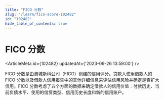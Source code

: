 ```yaml
---
title: "FICO 分数"
slug: "/learn/fico-score-102482"
id: "102482"
hide_table_of_contents: true
---
```



# FICO 分数

<ArticleMeta id={102482} updatedAt={'2023-09-26 13:59:00'} />
<div className='border-solid border-b border-t-0 my-4 border-[var(--ifm-color-gray-300)]' />

FICO 分数是由费城斯科公司（FICO）创建的信用评分。贷款人使用借款人的 FICO 分数以及借款人信用报告中的其他详细信息来评估信用风险并确定是否扩大信用。FICO 分数考虑了五个方面的数据来确定借款人的信用价值：付款历史、当前负债水平、使用的信贷类型、信用历史长度和新的信用账户。
